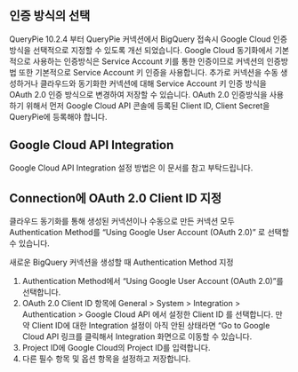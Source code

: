 ## 인증 방식의 선택
QueryPie 10.2.4 부터 QueryPie 커넥션에서 BigQuery 접속시 Google Cloud 인증방식을  선택적으로 지정할 수 있도록 개선 되었습니다. Google Cloud 동기화에서 기본적으로 사용하는 인증방식은 Service Account 키를 통한 인증이므로 커넥션의 인증방법 또한 기본적으로 Service Account 키 인증을 사용합니다. 추가로 커넥션을 수동 생성하거나 클라우드와 동기화한 커넥션에 대해 Service Account 키 인증 방식을 OAuth 2.0 인증 방식으로 변경하여 저장할 수 있습니다. OAuth 2.0 인증방식을 사용하기 위해서 먼저 Google Cloud API 콘솔에 등록된 Client ID, Client Secret을 QueryPie에 등록해야 합니다.

## Google Cloud API Integration
Google Cloud API Integration 설정 방법은 이 문서를 참고 부탁드립니다.

## Connection에 OAuth 2.0 Client ID 지정 
클라우드 동기화를 통해 생성된 커넥션이나 수동으로 만든 커넥션 모두 Authentication Method를 “Using Google User Account (OAuth 2.0)” 로 선택할 수 있습니다.

새로운 BigQuery 커넥션을 생성할 때 Authentication Method 지정

1. Authentication Method에서 “Using Google User Account (OAuth 2.0)”를 선택합니다.
2. OAuth 2.0 Client ID 항목에  General > System > Integration > Authentication > Google Cloud API 에서 설정한 Client ID 를 선택합니다. 만약 Client ID에 대한 Integration 설정이 아직 안된 상태라면 “Go to Google Cloud API 링크를 클릭해서 Integration 화면으로 이동할 수 있습니다.
3. Project ID에 Google Cloud의 Project ID를 입력합니다.
4. 다른 필수 항목 및 옵션 항목을 설정하고 저장합니다. 
